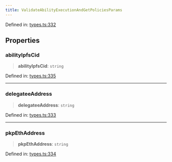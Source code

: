 ```yaml
---
title: ValidateAbilityExecutionAndGetPoliciesParams
---
```


Defined in: [types.ts:332](https://github.com/LIT-Protocol/Vincent/blob/73da7c01d4eb076a0ff8650f85c7adf29f486588/packages/libs/contracts-sdk/src/types.ts#L332)

## Properties

### abilityIpfsCid

> **abilityIpfsCid**: `string`

Defined in: [types.ts:335](https://github.com/LIT-Protocol/Vincent/blob/73da7c01d4eb076a0ff8650f85c7adf29f486588/packages/libs/contracts-sdk/src/types.ts#L335)

***

### delegateeAddress

> **delegateeAddress**: `string`

Defined in: [types.ts:333](https://github.com/LIT-Protocol/Vincent/blob/73da7c01d4eb076a0ff8650f85c7adf29f486588/packages/libs/contracts-sdk/src/types.ts#L333)

***

### pkpEthAddress

> **pkpEthAddress**: `string`

Defined in: [types.ts:334](https://github.com/LIT-Protocol/Vincent/blob/73da7c01d4eb076a0ff8650f85c7adf29f486588/packages/libs/contracts-sdk/src/types.ts#L334)
